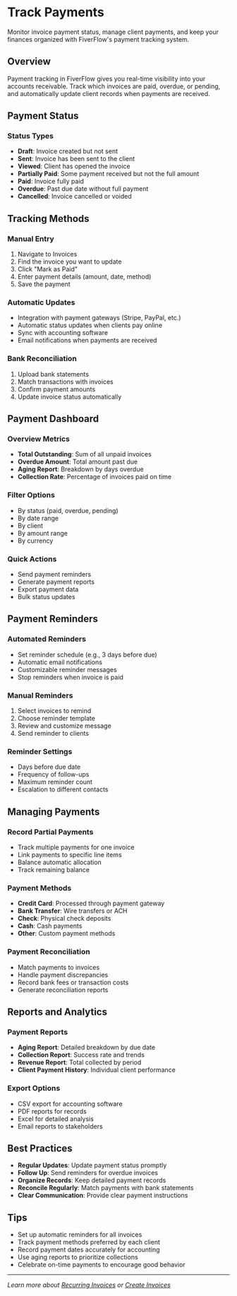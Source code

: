 # Track Payments

Monitor invoice payment status, manage client payments, and keep your finances organized with FiverFlow's payment tracking system.

## Overview

Payment tracking in FiverFlow gives you real-time visibility into your accounts receivable. Track which invoices are paid, overdue, or pending, and automatically update client records when payments are received.

## Payment Status

### Status Types

- **Draft**: Invoice created but not sent
- **Sent**: Invoice has been sent to the client
- **Viewed**: Client has opened the invoice
- **Partially Paid**: Some payment received but not the full amount
- **Paid**: Invoice fully paid
- **Overdue**: Past due date without full payment
- **Cancelled**: Invoice cancelled or voided

## Tracking Methods

### Manual Entry
1. Navigate to Invoices
2. Find the invoice you want to update
3. Click "Mark as Paid"
4. Enter payment details (amount, date, method)
5. Save the payment

### Automatic Updates
- Integration with payment gateways (Stripe, PayPal, etc.)
- Automatic status updates when clients pay online
- Sync with accounting software
- Email notifications when payments are received

### Bank Reconciliation
1. Upload bank statements
2. Match transactions with invoices
3. Confirm payment amounts
4. Update invoice status automatically

## Payment Dashboard

### Overview Metrics
- **Total Outstanding**: Sum of all unpaid invoices
- **Overdue Amount**: Total amount past due
- **Aging Report**: Breakdown by days overdue
- **Collection Rate**: Percentage of invoices paid on time

### Filter Options
- By status (paid, overdue, pending)
- By date range
- By client
- By amount range
- By currency

### Quick Actions
- Send payment reminders
- Generate payment reports
- Export payment data
- Bulk status updates

## Payment Reminders

### Automated Reminders
- Set reminder schedule (e.g., 3 days before due)
- Automatic email notifications
- Customizable reminder messages
- Stop reminders when invoice is paid

### Manual Reminders
1. Select invoices to remind
2. Choose reminder template
3. Review and customize message
4. Send reminder to clients

### Reminder Settings
- Days before due date
- Frequency of follow-ups
- Maximum reminder count
- Escalation to different contacts

## Managing Payments

### Record Partial Payments
- Track multiple payments for one invoice
- Link payments to specific line items
- Balance automatic allocation
- Track remaining balance

### Payment Methods
- **Credit Card**: Processed through payment gateway
- **Bank Transfer**: Wire transfers or ACH
- **Check**: Physical check deposits
- **Cash**: Cash payments
- **Other**: Custom payment methods

### Payment Reconciliation
- Match payments to invoices
- Handle payment discrepancies
- Record bank fees or transaction costs
- Generate reconciliation reports

## Reports and Analytics

### Payment Reports
- **Aging Report**: Detailed breakdown by due date
- **Collection Report**: Success rate and trends
- **Revenue Report**: Total collected by period
- **Client Payment History**: Individual client performance

### Export Options
- CSV export for accounting software
- PDF reports for records
- Excel for detailed analysis
- Email reports to stakeholders

## Best Practices

- **Regular Updates**: Update payment status promptly
- **Follow Up**: Send reminders for overdue invoices
- **Organize Records**: Keep detailed payment records
- **Reconcile Regularly**: Match payments with bank statements
- **Clear Communication**: Provide clear payment instructions

## Tips

- Set up automatic reminders for all invoices
- Track payment methods preferred by each client
- Record payment dates accurately for accounting
- Use aging reports to prioritize collections
- Celebrate on-time payments to encourage good behavior

---

*Learn more about [Recurring Invoices](/docs/invoices/recurring-invoices) or [Create Invoices](/docs/invoices/create-invoices)*
